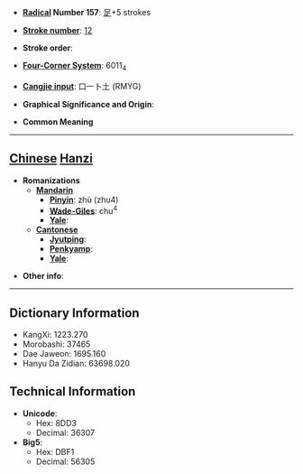 * '''[[Wiktionary:Chinese radical index| Radical]] Number 157''': [[Wiktionary:Chinese radical index 足|足]]+5 strokes

* '''[[Wiktionary:Chinese total strokes index|Stroke number]]''': [[Wiktionary:Chinese total strokes index 12|12]]

* '''Stroke order''': 

* '''[[Wiktionary:Chinese four corner index|Four-Corner System]]''': 6011<sub>4</sub>

* '''[[Wiktionary:Chinese Cangjie index|Cangjie input]]''': 口一卜土 (RMYG)

* '''Graphical Significance and Origin''': 

* '''Common Meaning'''

----

== [[Chinese]] [[Hanzi]] ==

* '''Romanizations'''
** '''[[Mandarin]]'''
*** '''[[Pinyin]]''': zhù (zhu4)
*** '''[[Wade-Giles]]''': chu<sup>4</sup>
*** '''[[Yale]]''': 
** '''[[Cantonese]]'''
*** '''[[Jyutping]]''':
*** '''[[Penkyamp]]''': 
*** '''[[Yale]]''': 

* '''Other info''': 

----

== Dictionary Information ==

* KangXi: 1223.270
* Morobashi: 37465
* Dae Jaweon: 1695.160
* Hanyu Da Zidian: 63698.020

== Technical Information ==

* '''Unicode''':
** Hex: 8DD3
** Decimal: 36307
* '''Big5''':
** Hex: DBF1
** Decimal: 56305